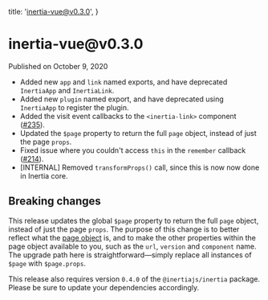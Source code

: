 
  title: 'inertia-vue@v0.3.0',
}

<h1>inertia-vue@v0.3.0</h1>

<div className="-mt-8 mb-12 text-base font-medium text-gray-600">Published on October 9, 2020</div>

- Added new `app` and `link` named exports, and have deprecated `InertiaApp` and `InertiaLink`.
- Added new `plugin` named export, and have deprecated using `InertiaApp` to register the plugin.
- Added the visit event callbacks to the `<inertia-link>` component ([#235](https://github.com/inertiajs/inertia/pull/235)).
- Updated the `$page` property to return the full `page` object, instead of just the page `props`.
- Fixed issue where you couldn't access `this` in the `remember` callback ([#214](https://github.com/inertiajs/inertia/pull/214)).
- [INTERNAL] Removed `transformProps()` call, since this is now now done in Inertia core.

## Breaking changes

This release updates the global `$page` property to return the full `page` object, instead of just the page `props`. The purpose of this change is to better reflect what the [page object](https://inertiajs.com/the-protocol#the-page-object) is, and to make the other properties within the page object available to you, such as the `url`, `version` and `component` name. The upgrade path here is straightforward—simply replace all instances of `$page` with `$page.props`.

This release also requires version `0.4.0` of the `@inertiajs/inertia` package. Please be sure to update your dependencies accordingly.
